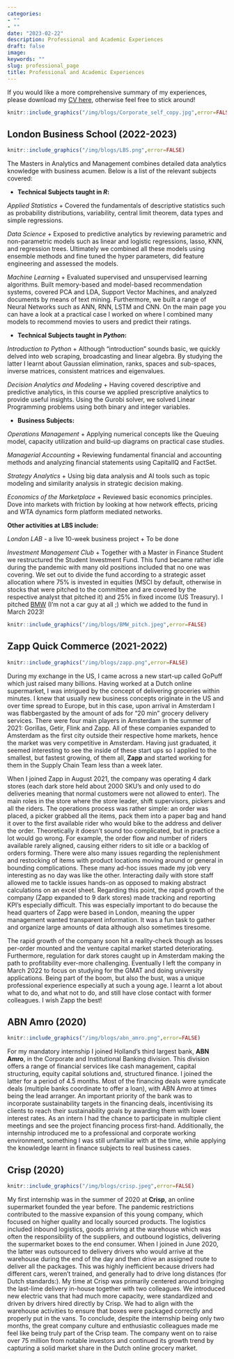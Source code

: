 ```yaml
---
categories:
- ""
- ""
date: "2023-02-22"
description: Professional and Academic Experiences
draft: false
image:
keywords: ""
slug: professional_page
title: Professional and Academic Experiences
---
```


If you would like a more comprehensive summary of my experiences, please download my [CV here](https://www.dropbox.com/s/6bqwts1srmo7t4c/Christiaan%20Wybe%20Harms%20Resume.pdf?raw=1), otherwise feel free to stick around!

```r
knitr::include_graphics("/img/blogs/Corporate_self_copy.jpg",error=FALSE)
```

## London Business School (2022-2023)

```r
knitr::include_graphics("/img/blogs/LBS.png",error=FALSE)
```

The Masters in Analytics and Management combines detailed data analytics knowledge with business acumen. Below is a list of the relevant subjects covered:

* **Technical Subjects taught in *R*:**

*Applied Statistics*
  + Covered the fundamentals of descriptive statistics such as probability distributions, variability, central limit theorem, data types and simple regressions.
    
*Data Science*
  + Exposed to predictive analytics by reviewing parametric and non-parametric models such as linear and logistic regressions, lasso, KNN, and regression trees. Ultimately we combined all these models using ensemble methods and fine tuned the hyper parameters, did feature engineering and assessed the models.
    
*Machine Learning*
  + Evaluated supervised and unsupervised learning algorithms. Built memory-based and model-based recommendation systems, covered PCA and LDA, Support Vector Machines, and analyzed documents by means of text mining. Furthermore, we built a range of Neural Networks such as ANN, RNN, LSTM and CNN. On the main page you can have a look at a practical case I worked on where I combined many models to recommend movies to users and predict their ratings.

* **Technical Subjects taught in *Python*: ** 

*Introduction to Python*
  + Although "introduction" sounds basic, we quickly delved into web scraping, broadcasting and linear algebra. By studying the latter I learnt about Gaussian elimination, ranks, spaces and sub-spaces, inverse matrices, consistent matrices and eigenvalues.
  
*Decision Analytics and Modeling*
  + Having covered descriptive and predictive analytics, in this course we applied prescriptive analytics to provide useful   insights. Using the Gurobi solver, we solved Linear Programming problems using both binary and integer variables.

* **Business Subjects:**

*Operations Management*
  + Applying numerical concepts like the Queuing model, capacity utilization and build-up diagrams on practical case studies.
    
*Managerial Accounting*
  + Reviewing fundamental financial and accounting methods and analyzing financial statements using CapitalIQ and FactSet.
    
*Strategy Analytics*
  + Using big data analysis and AI tools such as topic modeling and similarity analysis in strategic decision making.

*Economics of the Marketplace*
  + Reviewed basic economics principles. Dove into markets with friction by looking at how network effects, pricing and WTA dynamics form platform mediated networks.

**Other activities at LBS include:**

*London LAB* - a live 10-week business project
  + To be done
 
*Investment Management Club*
  + Together with a Master in Finance Student we restructured the Student Investment Fund. This fund became rather idle during the pandemic with many old positions included that no one was covering. We set out to divide the fund according to a strategic asset allocation where 75% is invested in equities (MSCI by default, otherwise in stocks that were pitched to the committee and are covered by the respective analyst that pitched it) and 25% in fixed income (US Treasury). I pitched [BMW](https://www.linkedin.com/feed/update/urn:li:activity:7032676604132655104/?actorCompanyId=68521920) (I'm not a car guy at all ;) which we added to the fund in March 2023!
  
```r
knitr::include_graphics("/img/blogs/BMW_pitch.jpeg",error=FALSE)
```

## Zapp Quick Commerce (2021-2022)

```r
knitr::include_graphics("/img/blogs/zapp.png",error=FALSE)
```

During my exchange in the US, I came across a new start-up called GoPuff which just raised many billions. Having worked at a Dutch online supermarket, I was intrigued by the concept of delivering groceries within minutes. I knew that usually new business concepts originate in the US and over time spread to Europe, but in this case, upon arrival in Amsterdam I was flabbergasted by the amount of ads for "20 min" grocery delivery services. There were four main players in Amsterdam in the summer of 2021: Gorillas, Getir, Flink and Zapp. All of these companies expanded to Amsterdam as the first city outside their respective home markets, hence the market was very competitive in Amsterdam. Having just graduated, it seemed interesting to see the inside of these start ups so I applied to the smallest, but fastest growing, of them all, **Zapp** and started working for them in the Supply Chain Team less than a week later.

When I joined Zapp in August 2021, the company was operating 4 dark stores (each dark store held about 2000 SKU's and only used to do deliveries meaning that normal customers were not allowed to enter). The main roles in the store where the store leader, shift supervisors, pickers and all the riders. The operations process was rather simple: an order was placed, a picker grabbed all the items, pack them into a paper bag and hand it over to the first available rider who would bike to the address and deliver the order. Theoretically it doesn't sound too complicated, but in practice a lot would go wrong. For example, the order flow and number of riders available rarely aligned, causing either riders to sit idle or a backlog of orders forming. There were also many issues regarding the replenishment and restocking of items with product locations moving around or general in bounding complications. These many ad-hoc issues made my job very interesting as no day was like the other. Interacting daily with store staff allowed me to tackle issues hands-on as opposed to making abstract calculations on an excel sheet. Regarding this point, the rapid growth of the company (Zapp expanded to 9 dark stores) made tracking and reporting KPI's especially difficult. This was especially important to do because the head quarters of Zapp were based in London, meaning the upper management wanted transparent information. It was a fun task to gather and organize large amounts of data although also sometimes tiresome. 

The rapid growth of the company soon hit a reality-check though as losses per-order mounted and the venture capital market started deteriorating. Furthermore, regulation for dark stores caught up in Amsterdam making the path to profitability ever-more challenging. Eventually I left the company in March 2022 to focus on studying for the GMAT and doing university applications. Being part of the boom, but also the bust, was a unique professional experience especially at such a young age. I learnt a lot about what to do, and what not to do, and still have close contact with former colleagues. I wish Zapp the best!

## ABN Amro (2020)

```r
knitr::include_graphics("/img/blogs/abn_amro.png",error=FALSE)
```

For my mandatory internship I joined Holland's third largest bank, **ABN Amro**, in the Corporate and Institutional Banking division. This division offers a range of financial services like cash management, capital structuring, equity capital solutions and, structured finance. I joined the latter for a period of 4.5 months. Most of the financing deals were syndicate deals (multiple banks coordinate to offer a loan), with ABN Amro at times being the lead arranger. An important priority of the bank was to incorporate sustainability targets in the financing deals, incentivising its clients to reach their sustainability goals by awarding them with lower interest rates. As an intern I had the chance to participate in multiple client meetings and see the project financing process first-hand. Additionally, the internship introduced me to a professional and corporate working environment, something I was still unfamiliar with at the time, while applying the knowledge learnt in finance subjects to real business cases.

## Crisp (2020)

```r
knitr::include_graphics("/img/blogs/crisp.jpeg",error=FALSE)
```

My first internship was in the summer of 2020 at **Crisp**, an online supermarket founded the year before. The pandemic restrictions contributed to the massive expansion of this young company, which focused on higher quality and locally sourced products. The logistics included inbound logistics, goods arriving at the warehouse which was often the responsibility of the suppliers, and outbound logistics, delivering the supermarket boxes to the end consumer. When I joined in June 2020, the latter was outsourced to delivery drivers who would arrive at the warehouse during the end of the day and then drive an assigned route to deliver all the packages. This was highly inefficient because drivers had different cars, weren't trained, and generally had to drive long distances (for Dutch standards:). My time at Crisp was primarily centered around bringing the last-lime delivery in-house together with two colleagues. We introduced new electric vans that had much more capacity, were standardized and driven by drivers hired directly by Crisp. We had to align with the warehouse activities to ensure that boxes were packaged correctly and properly put in the vans. To conclude, despite the internship being only two months, the great company culture and enthusiastic colleagues made me feel like being truly part of the Crisp team. The company went on to raise over 75 million from notable investors and continued its growth trend by capturing a solid market share in the Dutch online grocery market. 




